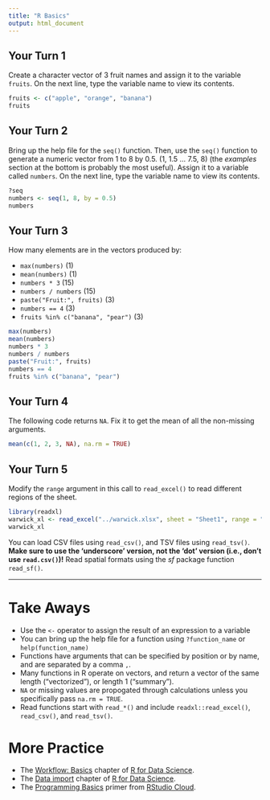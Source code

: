 ```yaml
---
title: "R Basics"
output: html_document
---
```


## Your Turn 1

Create a character vector of 3 fruit names and assign it to the variable `fruits`. On the next line, type the variable name to view its contents.

```r
fruits <- c("apple", "orange", "banana")
fruits
```

## Your Turn 2

Bring up the help file for the `seq()` function. Then, use the `seq()` function to generate a numeric vector from 1 to 8 by 0.5. (1, 1.5 ... 7.5, 8) (the _examples_ section at the bottom is probably the most useful). Assign it to a variable called `numbers`. On the next line, type the variable name to view its contents.

```r
?seq
numbers <- seq(1, 8, by = 0.5)
numbers
```

## Your Turn 3

How many elements are in the vectors produced by:

- `max(numbers)` (1)
- `mean(numbers)` (1)
- `numbers * 3` (15)
- `numbers / numbers` (15)
- `paste("Fruit:", fruits)` (3)
- `numbers == 4` (3)
- `fruits %in% c("banana", "pear")` (3)

```r
max(numbers)
mean(numbers)
numbers * 3
numbers / numbers
paste("Fruit:", fruits)
numbers == 4
fruits %in% c("banana", "pear")
```

## Your Turn 4

The following code returns `NA`. Fix it to get the mean of all the non-missing arguments.

```r
mean(c(1, 2, 3, NA), na.rm = TRUE)
```

## Your Turn 5

Modify the `range` argument in this call to `read_excel()` to read different regions of the sheet.

```r
library(readxl)
warwick_xl <- read_excel("../warwick.xlsx", sheet = "Sheet1", range = "A1:AR1845")
warwick_xl
```

You can load CSV files using `read_csv()`, and TSV files using `read_tsv()`. __Make sure to use the 'underscore' version, not the 'dot' version (i.e., don't use `read.csv()`)!__ Read spatial formats using the _sf_ package function `read_sf()`.

***

# Take Aways

- Use the `<-` operator to assign the result of an expression to a variable
- You can bring up the help file for a function using `?function_name` or `help(function_name)`
- Functions have arguments that can be specified by position or by name, and are separated by a comma `,`.
- Many functions in R operate on vectors, and return a vector of the same length ("vectorized"), or length 1 ("summary").
- `NA` or missing values are propogated through calculations unless you specifically pass `na.rm = TRUE`.
- Read functions start with `read_*()` and include `readxl::read_excel()`, `read_csv()`, and `read_tsv()`.

# More Practice

- The [Workflow: Basics](https://r4ds.had.co.nz/workflow-basics.html) chapter of [R for Data Science](https://r4ds.had.co.nz).
- The [Data import](https://r4ds.had.co.nz/data-import.html) chapter of [R for Data Science](https://r4ds.had.co.nz).
- The [Programming Basics](https://rstudio.cloud/learn/primers/1.2) primer from [RStudio Cloud](https://rstudio.cloud/).
